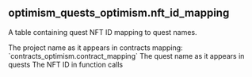 ## optimism_quests_optimism.nft_id_mapping 
A table containing quest NFT ID mapping to quest names.


<ParamField path="contract_project">
The project name as it appears in contracts mapping: &#x60;contracts_optimism.contract_mapping&#x60; 
</ParamField>
<ParamField path="quest_project">
The quest name as it appears in quests
</ParamField>
<ParamField path="nft_id">
The NFT ID in function calls
</ParamField>
